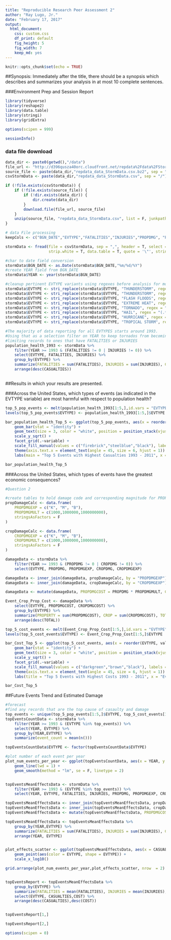 ```yaml
---
title: "Reproducible Research Peer Assessment 2"
author: "Ray Lugo, Jr."
date: "February 17, 2017"
output: 
  html_document:
    css: custom.css
    df_print: default
    fig_height: 5
    fig_width: 7
    keep_md: yes
---
```


```r
knitr::opts_chunk$set(echo = TRUE)
```

##Synopsis: Immediately after the title, there should be a synopsis which describes and summarizes your analysis in at most 10 complete sentences.

###Environment Prep and Session Report

```r
library(tidyverse)
library(reshape2)
library(data.table)
library(stringi)
library(gridExtra)

options(scipen = 999)

sessionInfo()
```

### data file download
```r
data_dir <- paste0(getwd(),"/data")
file_url <- "http://d396qusza40orc.cloudfront.net/repdata%2Fdata%2FStormData.csv.bz2"
source_file <- paste(data_dir,"repdata_data_StormData.csv.bz2", sep = "/")
csvStormData <- paste(data_dir,"repdata_data_StormData.csv", sep = "/")

if (!file.exists(csvStormData)) {
    if (!file.exists(source_file)) {
        if (!dir.exists(data_dir)) {
            dir.create(data_dir)
        }
        download.file(file_url, source_file)
    }
    unzip(source_file, "repdata_data_StormData.csv", list = F, junkpaths = F,exdir = "./data", unzip = "internal")
}

# data File processing
keepCols <- c("BGN_DATE","EVTYPE","FATALITIES","INJURIES","PROPDMG", "PROPDMGEXP", "CROPDMG", "CROPDMGEXP")

stormData <- fread(file = csvStormData, sep = ",", header = T, select = keepCols, na.strings = "NA", verbose = T, autostart = T,
                   strip.white = T, data.table = T, quote = '\"', stringsAsFactors = F, showProgress = T)

#char to date field conversion
stormData$BGN_DATE <- as.Date(stormData$BGN_DATE,"%m/%d/%Y")
#create YEAR field from BGN_DATE
stormData$YEAR <- year(stormData$BGN_DATE)

#cleanup pertinent EVTYPE variants using regexes before analysis for more accuracy
stormData$EVTYPE <- stri_replace(stormData$EVTYPE, "THUNDERSTORM", regex = "(.)*?(A-Z)?T\\w+\\sWIN(D)?(S)?\\D?(.*)?")
stormData$EVTYPE <- stri_replace(stormData$EVTYPE, "THUNDERSTORM", regex = "(.*)THUNDERSTORM(.*)")
stormData$EVTYPE <- stri_replace(stormData$EVTYPE, "FLASH FLOODS", regex = "(.*)?FLOOD(.*)?")
stormData$EVTYPE <- stri_replace(stormData$EVTYPE, "EXTREME HEAT", regex = "(.*)HEAT(.*)")
stormData$EVTYPE <- stri_replace(stormData$EVTYPE, "TORNADO", regex = "(.*)TORNADO(.*)")
stormData$EVTYPE <- stri_replace(stormData$EVTYPE, "HAIL", regex = "(.*)HAIL(.*)")
stormData$EVTYPE <- stri_replace(stormData$EVTYPE, "HURRICANE", regex = "(.*)HURRICANE(.*)")
stormData$EVTYPE <- stri_replace(stormData$EVTYPE, "TROPICAL STORM", regex = "(.*)TROPICAL STORM(.*)")

```


```r
#The majority of data reporting for all EVTYPES starts around 1993.
#Using that as a selection filter on YEAR to keep tornados from becoming an outlier.
#limiting records to ones that have FATALITIES or INJURIES
population_health_1993 <- stormData %>%
    filter(YEAR >= 1993 & (FATALITIES != 0 | INJURIES != 0)) %>%
    select(EVTYPE, FATALITIES, INJURIES) %>%
    group_by(EVTYPE) %>%
    summarize(FATALITIES = sum(FATALITIES), INJURIES = sum(INJURIES), CASUALTIES = sum(FATALITIES + INJURIES)) %>%
    arrange(desc(CASUALTIES))



```
##Results in which your results are presented.

###Across the United States, which types of events (as indicated in the EVTYPE variable) are most harmful with respect to population health?

```r
top_5_pop_events <- melt(population_health_1993[1:5,],id.vars = "EVTYPE")
levels(top_5_pop_events$EVTYPE) <- population_health_1993[1:5,]$EVTYPE

bar_population_health_Top_5 <- ggplot(top_5_pop_events, aes(x = reorder(EVTYPE, value), y = value, fill = variable, label = format(round(value/1000,1), big.mark = ",", scientific = F))) +
    geom_bar(stat = "identity") +
    geom_text(size = 3, color = "white", position = position_stack(vjust = 0.5)) +
    scale_y_sqrt() +
    facet_grid(.~variable) +
    scale_fill_manual(values = c("firebrick","steelblue","black"), labels = c("Fatalities", "Injuries", "Casualties")) +
    theme(axis.text.x = element_text(angle = 45, size = 6, hjust = 1)) +
    labs(main = "Top 5 Events with Highest Casualties 1993 - 2011", x = "Event", y = "Total Casualties in Thousands (Log sqrt)")

bar_population_health_Top_5
```

###Across the United States, which types of events have the greatest economic consequences?

```r
#Question 2

#create tables to hold damage code and corresponding magnitude for PROP and CROP.
propDamageCalc <- data.frame(
    PROPDMGEXP = c("K", "M", "B"),
    PROPDMGMULT = c(1000,1000000,1000000000),
    stringsAsFactors = F
)

cropDamageCalc <- data.frame(
    CROPDMGEXP = c("K", "M", "B"),
    CROPDMGMULT = c(1000,1000000,1000000000),
    stringsAsFactors = F
)

damageData <- stormData %>%
    filter(YEAR >= 1993 & (PROPDMG != 0 | CROPDMG != 0)) %>%
    select(EVTYPE, PROPDMG, PROPDMGEXP, CROPDMG, CROPDMGEXP)

damageData <- inner_join(damageData, propDamageCalc, by = "PROPDMGEXP")
damageData <- inner_join(damageData, cropDamageCalc, by = "CROPDMGEXP")

damageData <- mutate(damageData, PROPDMGCOST = PROPDMG * PROPDMGMULT, CROPDMGCOST = CROPDMG * CROPDMGMULT)

Event_Crop_Prop_Cost <- damageData %>%
    select(EVTYPE, PROPDMGCOST, CROPDMGCOST) %>%
    group_by(EVTYPE) %>%
    summarize(PROPERTY = sum(PROPDMGCOST), CROP = sum(CROPDMGCOST), TOTAL = sum(PROPDMGCOST + CROPDMGCOST)) %>%
    arrange(desc(TOTAL))

top_5_cost_events <- melt(Event_Crop_Prop_Cost[1:5,],id.vars = "EVTYPE")
levels(top_5_cost_events$EVTYPE) <- Event_Crop_Prop_Cost[1:5,]$EVTYPE

bar_Cost_Top_5 <- ggplot(top_5_cost_events, aes(x = reorder(EVTYPE, value), y = value, fill = variable, label = format(round(value/1000000000,1), big.mark = ",", scientific = F))) +
    geom_bar(stat = "identity") +
    geom_text(size = 3, color = "white", position = position_stack(vjust = 0.5)) +
    scale_y_sqrt() +
    facet_grid(.~variable) +
    scale_fill_manual(values = c("darkgreen","brown","black"), labels = c("Property", "Crop", "Total")) +
    theme(axis.text.x = element_text(angle = 45, size = 6, hjust = 1)) +
    labs(title = "Top 5 Events with Highest Costs 1993 - 2011", x = "Event", y = "Cost in Billions (Log sqrt)")

bar_Cost_Top_5

```


##Future Events Trend and Estimated Damage


```r
#forecast
#find any records that are the top cause of casaulty and damage
top_events <- unique(top_5_pop_events[1:5,]$EVTYPE, top_5_cost_events[1:5,]$EVTYPE)
topEventsCountData <- stormData %>%
    filter(YEAR >= 1993 & (EVTYPE %in% top_events)) %>%
    select(YEAR, EVTYPE) %>%
    group_by(YEAR,EVTYPE) %>%
    summarize(event_count = mean(n()))

topEventsCountData$EVTYPE <- factor(topEventsCountData$EVTYPE)

#plot number of each event per year
plot_num_events_per_year <- ggplot(topEventsCountData, aes(x = YEAR, y = event_count, fill = EVTYPE, color = EVTYPE)) +
    geom_line(lwd = 1) +
    geom_smooth(method = "lm", se = F, linetype = 2)


topEventsMeanEffectsData <- stormData %>%
    filter(YEAR >= 1993 & (EVTYPE %in% top_events)) %>%
    select(YEAR, EVTYPE, FATALITIES, INJURIES, PROPDMG, PROPDMGEXP, CROPDMG, CROPDMGEXP)

topEventsMeanEffectsData <- inner_join(topEventsMeanEffectsData, propDamageCalc, by = "PROPDMGEXP")
topEventsMeanEffectsData <- inner_join(topEventsMeanEffectsData, cropDamageCalc, by = "CROPDMGEXP")
topEventsMeanEffectsData <- mutate(topEventsMeanEffectsData, PROPDMGCOST = PROPDMG * PROPDMGMULT, CROPDMGCOST = CROPDMG * CROPDMGMULT)

topEventsMeanEffectsData <- topEventsMeanEffectsData %>%
    group_by(YEAR,EVTYPE) %>%
    summarize(FATALITIES = sum(FATALITIES), INJURIES = sum(INJURIES), CASUALTIES = sum(FATALITIES + INJURIES), PROPDMG = sum(PROPDMG), CROPDMG = sum(CROPDMG), COST = sum(PROPDMG + CROPDMG)) %>%
    arrange(YEAR, EVTYPE)


plot_effects_scatter <- ggplot(topEventsMeanEffectsData, aes(x = CASUALTIES, y = COST, fill = EVTYPE)) +
    geom_point(aes(color = EVTYPE, shape = EVTYPE)) +
    scale_x_log10()

grid.arrange(plot_num_events_per_year,plot_effects_scatter, nrow  = 2)


topEventsReport <- topEventsMeanEffectsData %>%
    group_by(EVTYPE) %>%
    summarize(FATALITIES = mean(FATALITIES), INJURIES = mean(INJURIES), CASUALTIES = mean(FATALITIES + INJURIES), PROPDMG = mean(PROPDMG), CROPDMG = mean(CROPDMG), COST = sum(PROPDMG + CROPDMG)) %>%
    select(EVTYPE, CASUALTIES,COST) %>%
    arrange(desc(CASUALTIES),desc(COST))


topEventsReport[1,]

topEventsReport[2,]

```



```r
options(scipen = 0)
```
